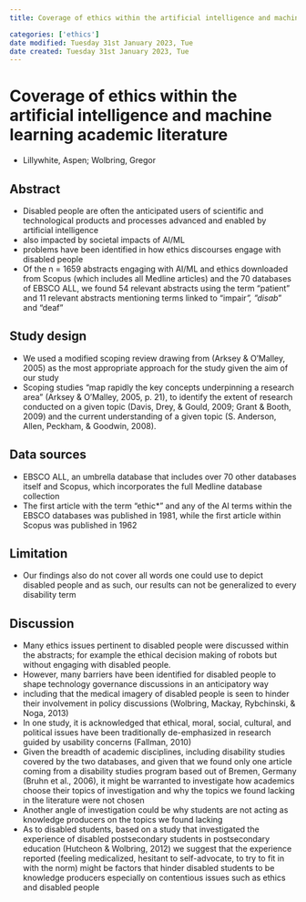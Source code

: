 ```yaml
---
title: Coverage of ethics within the artificial intelligence and machine learning academic literature

categories: ['ethics']
date modified: Tuesday 31st January 2023, Tue
date created: Tuesday 31st January 2023, Tue
---
```


# Coverage of ethics within the artificial intelligence and machine learning academic literature
- Lillywhite, Aspen; Wolbring, Gregor


## Abstract
- Disabled people are often the anticipated users of scientific and technological products and processes advanced and enabled by artificial intelligence
- also impacted by societal impacts of AI/ML
- problems have been identified in how ethics discourses engage with disabled people
- Of the n = 1659 abstracts engaging with AI/ML and ethics downloaded from Scopus (which includes all Medline articles) and the 70 databases of EBSCO ALL, we found 54 relevant abstracts using the term "patient" and 11 relevant abstracts mentioning terms linked to "impair*", "disab*" and "deaf"

## Study design
- We used a modified scoping review drawing from (Arksey & O'Malley, 2005) as the most appropriate approach for the study given the aim of our study
- Scoping studies "map rapidly the key concepts underpinning a research area" (Arksey & O'Malley, 2005, p. 21), to identify the extent of research conducted on a given topic (Davis, Drey, & Gould, 2009; Grant & Booth, 2009) and the current understanding of a given topic (S. Anderson, Allen, Peckham, & Goodwin, 2008).
  
## Data sources
- EBSCO ALL, an umbrella database that includes over 70 other databases itself and Scopus, which incorporates the full Medline database collection
- The first article with the term "ethic*" and any of the AI terms within the EBSCO databases was published in 1981, while the first article within Scopus was published in 1962
  
## Limitation
- Our findings also do not cover all words one could use to depict disabled people and as such, our results can not be generalized to every disability term
  
## Discussion
- Many ethics issues pertinent to disabled people were discussed within the abstracts; for example the ethical decision making of robots but without engaging with disabled people.
- However, many barriers have been identified for disabled people to shape technology governance discussions in an anticipatory way
- including that the medical imagery of disabled people is seen to hinder their involvement in policy discussions (Wolbring, Mackay, Rybchinski, & Noga, 2013)
- In one study, it is acknowledged that ethical, moral, social, cultural, and political issues have been traditionally de-emphasized in research guided by usability concerns (Fallman, 2010)
- Given the breadth of academic disciplines, including disability studies covered by the two databases, and given that we found only one article coming from a disability studies program based out of Bremen, Germany (Bruhn et al., 2006), it might be warranted to investigate how academics choose their topics of investigation and why the topics we found lacking in the literature were not chosen
- Another angle of investigation could be why students are not acting as knowledge producers on the topics we found lacking
- As to disabled students, based on a study that investigated the experience of disabled postsecondary students in postsecondary education (Hutcheon & Wolbring, 2012) we suggest that the experience reported (feeling medicalized, hesitant to self-advocate, to try to fit in with the norm) might be factors that hinder disabled students to be knowledge producers especially on contentious issues such as ethics and disabled people



